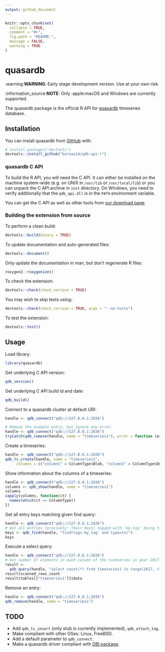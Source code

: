 ```yaml
---
output: github_document
---
```


<!-- README.md is generated from README.Rmd. Please edit that file -->

```r
knitr::opts_chunk$set(
  collapse = TRUE,
  comment = "#>",
  fig.path = "README-",
  message = FALSE,
  warning = TRUE
)
```

# quasardb

:warning:**WARNING**: Early stage development version. Use at your own risk.

:information_source:**NOTE**: Only :apple:macOS and Windows are currently supported.

The quasardb package is the official R API for [quasardb](https://www.quasardb.net) timeseries database.

## Installation

<!-- TODO:
You can install the released version from CRAN with:
```r
install.packages("quasardb")
```
-->

You can install quasardb from [GitHub](https://github.com/bureau14/qdb-api-r) with:

```r
# install.packages("devtools")
devtools::install_github("bureau14/qdb-api-r")
```

### quasardb C API

To build the R API, you will need the C API.
It can either be installed on the machine system-wide
(e.g. on UNIX in `/usr/lib` or `/usr/local/lib`)
or you can unpack the C API archive in `inst` directory.
On Windows, you need to verify additionally that the `qdb_api.dll` is in the
`PATH` environment variable.

You can get the C API as well as other tools from [our download page](https://www.quasardb.net/-Get-).

### Building the extension from source

To perform a clean build:
```r
devtools::build(binary = TRUE)
```

To update documentation and auto-generated files:
```r
devtools::document()
```

Only update the documentation in man, but don't regenerate R files:
```r
roxygen2::roxygenize()
```

To check the extension:
```r
devtools::check(check_version = TRUE)
```

You may wish to skip tests using:
```r
devtools::check(check_version = TRUE, args = "--no-tests")
```

To test the extension:
```r
devtools::test()
```

## Usage

<!-- TODO:
To regenerate the readme with knitr, run `qdbd --transient --security=false`.
Let automatise this!
-->

Load library:
```r
library(quasardb)
```

Get underlying C API version:

```r
qdb_version()
```

Get underlying C API build id and date:
```r
qdb_build()
```

Connect to a quasardb cluster at default URI:
```r
handle <- qdb_connect("qdb://127.0.0.1:2836")
```

```r
# Remove the example entry, but ignore any error.
handle <- qdb_connect("qdb://127.0.0.1:2836")
tryCatch(qdb_remove(handle, name = "timeseries1"), error = function (err) {})
```

Create a timeseries:
```r
handle <- qdb_connect("qdb://127.0.0.1:2836")
qdb_ts_create(handle, name = "timeseries1",
     columns = c("column1" = ColumnType$Blob, "column2" = ColumnType$Double))
```

Show information about the columns of a timeseries:
```r
handle <- qdb_connect("qdb://127.0.0.1:2836")
columns <- qdb_show(handle, name = "timeseries1")
columns
sapply(columns, function(ct) {
  names(which(ct == ColumnType))
})
```

Get all entry keys matching given find query:
```r
handle <- qdb_connect("qdb://127.0.0.1:2836")
# Get all entries (precisely: their keys) tagged with 'my-tag' being timeseries.
keys <- qdb_find(handle, "find(tag='my_tag' and type=ts)")
keys
```

Execute a select query:
```r
handle <- qdb_connect("qdb://127.0.0.1:2836")
# Get number of elements in each column of the timeseries in year 2017.
result <-
  qdb_query(handle, "select count(*) from timeseries1 in range(2017, +1y)")
result$scanned_rows_count
result$tables[["timeseries1"]]$data
```

Remove an entry:
```r
handle <- qdb_connect("qdb://127.0.0.1:2836")
qdb_remove(handle, name = "timeseries1")
```

## TODO

 - Add `qdb_ts_insert` (only stub is currently implemented), `qdb_attach_tag`.
 - Make compliant with other OSes: Linux, FreeBSD.
 - Add a default parameter to `qdb_connect`.
 - Make a quasardb driver compliant with [DBI package](https://www.rdocumentation.org/packages/DBI/).
